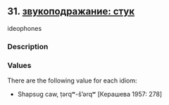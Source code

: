 ## 31. <a href =  'https://agricolamz.github.io/The_Circassian_Isoglosses_Database/31.html' target='_blank'>звукоподражание: стук</a>
ideophones

### Description



### Values
There are the following value for each idiom:

* Shapsug  caw, ṭərqʷ-š'ərqʷ [Керашева 1957: 278] 

